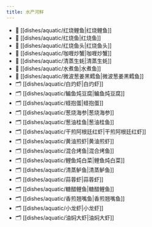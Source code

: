 ```yaml
---
title: 水产河鲜
---
```

- 📄 [[dishes/aquatic/红烧鲤鱼|红烧鲤鱼]]
- 📄 [[dishes/aquatic/红烧鱼|红烧鱼]]
- 📄 [[dishes/aquatic/红烧鱼头|红烧鱼头]]
- 📄 [[dishes/aquatic/咖喱炒蟹|咖喱炒蟹]]
- 📄 [[dishes/aquatic/清蒸生蚝|清蒸生蚝]]
- 📄 [[dishes/aquatic/水煮鱼|水煮鱼]]
- 📄 [[dishes/aquatic/微波葱姜黑鳕鱼|微波葱姜黑鳕鱼]]
- 🗂️ [[dishes/aquatic/白灼虾|白灼虾]]
- 🗂️ [[dishes/aquatic/鳊鱼炖豆腐|鳊鱼炖豆腐]]
- 🗂️ [[dishes/aquatic/蛏抱蛋|蛏抱蛋]]
- 🗂️ [[dishes/aquatic/葱烧海参|葱烧海参]]
- 🗂️ [[dishes/aquatic/葱油桂鱼|葱油桂鱼]]
- 🗂️ [[dishes/aquatic/干煎阿根廷红虾|干煎阿根廷红虾]]
- 🗂️ [[dishes/aquatic/黄油煎虾|黄油煎虾]]
- 🗂️ [[dishes/aquatic/混合烤鱼|混合烤鱼]]
- 🗂️ [[dishes/aquatic/鲤鱼炖白菜|鲤鱼炖白菜]]
- 🗂️ [[dishes/aquatic/清蒸鲈鱼|清蒸鲈鱼]]
- 🗂️ [[dishes/aquatic/蒜蓉虾|蒜蓉虾]]
- 🗂️ [[dishes/aquatic/糖醋鲤鱼|糖醋鲤鱼]]
- 🗂️ [[dishes/aquatic/香煎翘嘴鱼|香煎翘嘴鱼]]
- 🗂️ [[dishes/aquatic/小龙虾|小龙虾]]
- 🗂️ [[dishes/aquatic/油焖大虾|油焖大虾]]